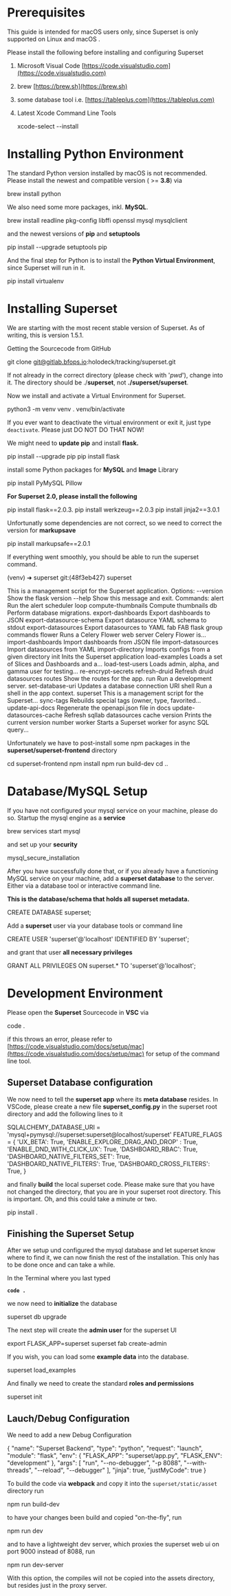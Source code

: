 Prerequisites
=============

This guide is intended for macOS users only, since Superset is only supported on Linux and macOS .

Please install the following before installing and configuring Superset

1.  Microsoft Visual Code [https://code.visualstudio.com](https://code.visualstudio.com)
2.  brew [https://brew.sh](https://brew.sh)
3.  some database tool i.e. [https://tableplus.com](https://tableplus.com)
4.  Latest Xcode Command Line Tools
    
    xcode-select --install
    
      
    

Installing Python Environment
=============================

The standard Python version installed by macOS is not recommended. Please install the newest and compatible version ( >= **3.8**) via

brew install python

We also need some more packages, inkl. **MySQL**.

brew install readline pkg-config libffi openssl mysql mysqlclient

and the newest versions of **pip** and **setuptools**

pip install --upgrade setuptools pip

And the final step for Python is to install the **Python Virtual Environment**, since Superset will run in it.

pip install virtualenv

  

Installing Superset
===================

We are starting with the most recent stable version of Superset. As of writing, this is version 1.5.1.

Getting the Sourcecode from GitHub

git clone git@gitlab.bfops.io:holodeck/tracking/superset.git

If not already in the correct directory (please check with '_pwd_'), change into it. The directory should be ./**superset**, not **./superset/superset**.

Now we install and activate a Virtual Environment for Superset.

python3 -m venv venv
. venv/bin/activate

If you ever want to deactivate the virtual environment or exit it, just type `deactivate`. Please just DO NOT DO THAT NOW!

We might need to **update pip** and install **flask.**

pip install --upgrade pip
pip install flask

install some Python packages for **MySQL** and **Image** Library

pip install PyMySQL Pillow

**For Superset 2.0, please install the following**

pip install flask==2.0.3.
pip install werkzeug==2.0.3
pip install jinja2==3.0.1

Unfortunatly some dependencies are not correct, so we need to correct the version for **markupsave**

pip install markupsafe==2.0.1

If everything went smoothly, you should be able to run the superset command.

(venv) ➜  superset git:(48f3eb427) superset

  This is a management script for the Superset application.
Options:
  --version  Show the flask version
  --help     Show this message and exit.
Commands:
  alert                     Run the alert scheduler loop
  compute-thumbnails        Compute thumbnails
  db                        Perform database migrations.
  export-dashboards         Export dashboards to JSON
  export-datasource-schema  Export datasource YAML schema to stdout
  export-datasources        Export datasources to YAML
  fab                       FAB flask group commands
  flower                    Runs a Celery Flower web server Celery Flower
                            is...
  import-dashboards         Import dashboards from JSON file
  import-datasources        Import datasources from YAML
  import-directory          Imports configs from a given directory
  init                      Inits the Superset application
  load-examples             Loads a set of Slices and Dashboards and a...
  load-test-users           Loads admin, alpha, and gamma user for testing...
  re-encrypt-secrets
  refresh-druid             Refresh druid datasources
  routes                    Show the routes for the app.
  run                       Run a development server.
  set-database-uri          Updates a database connection URI
  shell                     Run a shell in the app context.
  superset                  This is a management script for the Superset...
  sync-tags                 Rebuilds special tags (owner, type, favorited...
  update-api-docs           Regenerate the openapi.json file in docs
  update-datasources-cache  Refresh sqllab datasources cache
  version                   Prints the current version number
  worker                    Starts a Superset worker for async SQL query...

Unfortunately we have to post-install some npm packages in the **superset/superset-frontend** directory

cd superset-frontend
npm install
npm run build-dev
cd ..

Database/MySQL Setup
====================

If you have not configured your mysql service on your machine, please do so. Startup the mysql engine as a **service**

brew services start mysql

and set up your **security**

mysql\_secure\_installation

After you have successfully done that, or if you already have a functioning MySQL service on your machine, add a **superset database** to the server. Either via a database tool or interactive command line.

**This is the database/schema that holds all superset metadata.**

CREATE DATABASE superset;

Add a **superset** user via your database tools or command line

CREATE USER 'superset'@'localhost' IDENTIFIED BY 'superset';

and grant that user **all necessary privileges**

GRANT ALL PRIVILEGES ON superset.\* TO 'superset'@'localhost';

Development Environment
=======================

Please open the **Superset** Sourcecode in **VSC** via

code .

if this throws an error, please refer to [https://code.visualstudio.com/docs/setup/mac](https://code.visualstudio.com/docs/setup/mac) for setup of the command line tool.

Superset Database configuration
-------------------------------

We now need to tell the **superset app** where its **meta database** resides. In VSCode, please create a new file **superset\_config.py** in the superset root directory and add the following lines to it

SQLALCHEMY\_DATABASE\_URI = 'mysql+pymysql://superset:superset@localhost/superset'
FEATURE\_FLAGS = {
    'UX\_BETA': True,
    'ENABLE\_EXPLORE\_DRAG\_AND\_DROP' : True,
    'ENABLE\_DND\_WITH\_CLICK\_UX': True,
    'DASHBOARD\_RBAC': True,
    'DASHBOARD\_NATIVE\_FILTERS\_SET': True,
    'DASHBOARD\_NATIVE\_FILTERS': True,
    'DASHBOARD\_CROSS\_FILTERS': True,
}

and finally **build** the local superset code. Please make sure that you have not changed the directory, that you are in your superset root directory. This is important. Oh, and this could take a minute or two.

pip install .

Finishing the Superset Setup
----------------------------

After we setup und configured the mysql database and let superset know where to find it, we can now finish the rest of the installation. This only has to be done once and can take a while.

In the Terminal where you last typed

**`code .`**

we now need to **initialize** the database

superset db upgrade

The next step will create the **admin user** for the superset UI

export FLASK\_APP=superset
superset fab create-admin

If you wish, you can load some **example data** into the database.

superset load\_examples

And finally we need to create the standard **roles and permissions**

superset init

Lauch/Debug Configuration
-------------------------

We need to add a new Debug Configuration

{
      "name": "Superset Backend",
      "type": "python",
      "request": "launch",
      "module": "flask",
      "env": {
        "FLASK\_APP": "superset/app.py",
        "FLASK\_ENV": "development"
      },
      "args": \[
        "run",
        "--no-debugger",
        "-p 8088",
        "--with-threads",
        "--reload",
        "--debugger"
      \],
      "jinja": true,
      "justMyCode": true
    }

  

  

To build the code via **webpack** and copy it into the `superset/static/asset` directory run

npm run build-dev

to have your changes been build and copied "on-the-fly", run

npm run dev

and to have a lightweight dev server, which proxies the superset web ui on port 9000 instead of 8088, run

npm run dev-server

With this option, the compiles will not be copied into the assets directory, but resides just in the proxy server.